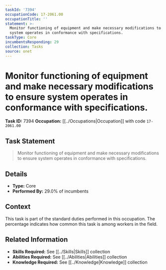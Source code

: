 ```yaml
---
taskId: '7394'
occupationCode: 17-2061.00
occupationTitle: ''
statement: >-
  Monitor functioning of equipment and make necessary modifications to ensure
  system operates in conformance with specifications.
taskType: Core
incumbentsResponding: 29
collection: Tasks
source: onet
---
```

# Monitor functioning of equipment and make necessary modifications to ensure system operates in conformance with specifications.

**Task ID:** 7394
**Occupation:** [[../Occupations|Occupation]] with code `17-2061.00`

## Task Statement

> Monitor functioning of equipment and make necessary modifications to ensure system operates in conformance with specifications.

## Details

- **Type:** Core
- **Performed By:** 29.0% of incumbents

## Context

This task is part of the standard duties performed in this occupation. The percentage indicates how common this task is among workers in the field.

## Related Information

- **Skills Required:** See [[../Skills|Skills]] collection
- **Abilities Required:** See [[../Abilities|Abilities]] collection
- **Knowledge Required:** See [[../Knowledge|Knowledge]] collection

